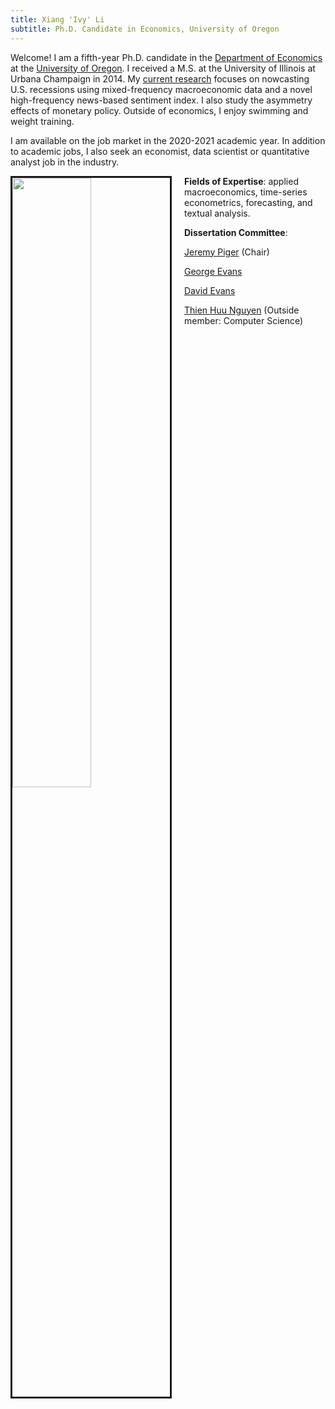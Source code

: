 ```yaml
---
title: Xiang 'Ivy' Li
subtitle: Ph.D. Candidate in Economics, University of Oregon
---
```


<link rel="stylesheet" href="styles.css" type="text/css">

Welcome! I am a fifth-year Ph.D. candidate in the [Department of Economics](https://economics.uoregon.edu/) at the [University of Oregon](https://www.uoregon.edu/). I received a M.S. at the University of Illinois at Urbana Champaign in 2014. My [current research](https://lx0413.github.io/research.html) focuses on nowcasting U.S. recessions using mixed-frequency macroeconomic data and a novel high-frequency news-based sentiment index. I also study the asymmetry effects of monetary policy. Outside of economics, I enjoy swimming and weight training. 

I am available on the job market in the 2020-2021 academic year. In addition to academic jobs, I also seek an economist, data scientist or quantitative analyst job in the industry. 

<img src="images/IMG_5173.jpg" style="width:50%; border:3px solid; margin-right: 20px" align="left">

**Fields of Expertise**: applied macroeconomics, time-series econometrics, forecasting, and textual analysis.

**Dissertation Committee**:

[Jeremy Piger](https://pages.uoregon.edu/jpiger/) (Chair)

[George Evans](https://pages.uoregon.edu/gevans/)

[David Evans](http://econevans.com/)

[Thien Huu Nguyen](https://ix.cs.uoregon.edu/~thien/) (Outside member: Computer Science)
    
<!-- Please contact me: xli4@uoregon.edu -->



